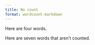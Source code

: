 ```yaml
---
title: No count
format: wordcount-markdown
---
```


Here are four words.

::: {.no-count}

Here are seven words that aren't counted.

:::
